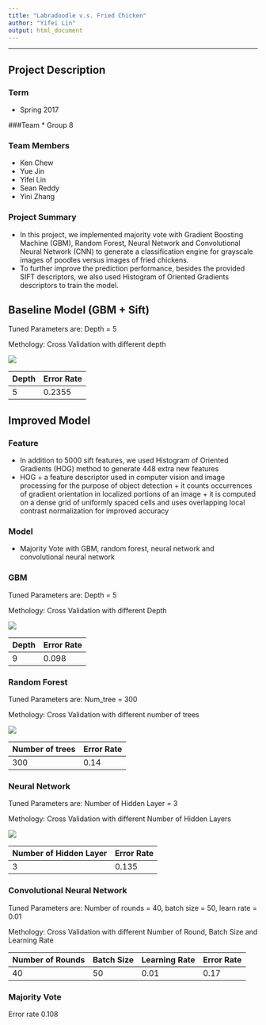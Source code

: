 ```yaml
---
title: "Labradoodle v.s. Fried Chicken"
author: "Yifei Lin"
output: html_document
---
```

---
## **Project Description**

### Term
* Spring 2017

###Team 
* Group 8

### Team Members   
* Ken Chew  
* Yue Jin  
* Yifei Lin  
* Sean Reddy  
* Yini Zhang  

### Project Summary
* In this project, we implemented majority vote with Gradient Boosting Machine (GBM), Random Forest, Neural Network and Convolutional Neural Network (CNN) to generate a classification engine for grayscale images of poodles versus images of fried chickens. 
* To further improve the prediction performance, besides the provided SIFT descriptors, we also used Histogram of Oriented Gradients descriptors to train the model.






## **Baseline Model (GBM + Sift)**
Tuned Parameters are: Depth = 5

Methology: Cross Validation with different depth

![](./figs/err_cv_gbm.jpeg)

Depth | Error Rate 
------------- | ------------- 
5 | 0.2355

## **Improved Model**
### Feature
* In addition to 5000 sift features, we used Histogram of Oriented Gradients (HOG) method to generate 448 extra new features   
* HOG + a feature descriptor used in computer vision and image processing for the purpose of object detection + it counts occurrences of gradient orientation in localized portions of an image + it is computed on a dense grid of uniformly spaced cells and uses overlapping local contrast normalization for improved accuracy

### Model 
* Majority Vote with GBM, random forest, neural network and convolutional neural network

### GBM
Tuned Parameters are: Depth = 5

Methology: Cross Validation with different Depth

![](./figs/err_cv_gbm_hog.jpeg)

Depth | Error Rate 
------------- | ------------- 
9 | 0.098

### Random Forest 
Tuned Parameters are: Num_tree = 300

Methology: Cross Validation with different number of trees

![](./figs/cv_result_rf.png)

Number of trees | Error Rate
------------- | -------------  
 300 | 0.14

### Neural Network
Tuned Parameters are: Number of Hidden Layer = 3

Methology: Cross Validation with different Number of Hidden Layers

![](./figs/cv_result_nn.png)

Number of Hidden Layer | Error Rate 
------------- | -------------  
3 |  0.135

### Convolutional Neural Network
Tuned Parameters are: Number of rounds = 40, batch size = 50, learn rate = 0.01

Methology: Cross Validation with different Number of Round, Batch Size and Learning Rate

Number of Rounds | Batch Size | Learning Rate | Error Rate 
------------- | ------------- | ------------- | -------------  
40 | 50 | 0.01 |  0.17

### Majority Vote

Error rate 0.108



